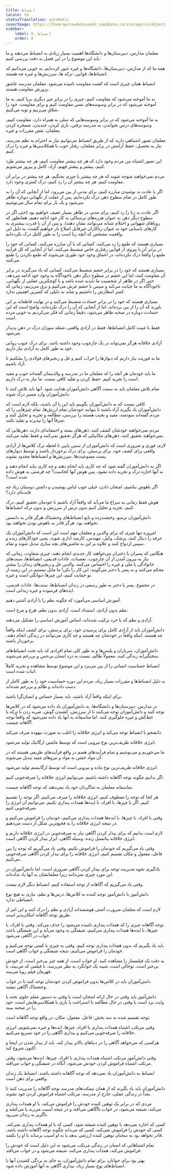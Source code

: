 ```yaml
---
title: انضباط
locale: fa
statusTranslation: automatic
coverImage: https://lhvmrqwrcowdvduuaukz.supabase.co/storage/v1/object/public/strapi-uploads/small_cover-educacion-fundamental.webp-2d51a7828a2b1309555be27f7e2a61a0.webp
sidebar:
    label: 4. انضباط
    order: 4
---
```

معلمان مدارس، دبیرستان‌ها و دانشگاه‌ها اهمیت بسیار زیادی به انضباط می‌دهند و ما باید این موضوع را در این فصل به دقت بررسی کنیم.

همه ما که از مدارس، دبیرستان‌ها، دانشگاه‌ها و غیره عبور کرده‌ایم، به خوبی می‌دانیم که انضباط‌ها، قوانین، ترکه ها، سرزنش‌ها و غیره چه هستند.

انضباط همان چیزی است که کشت مقاومت نامیده می‌شود. معلمان مدرسه عاشق پرورش مقاومت هستند.

به ما آموخته می‌شود که مقاومت کنیم، چیزی را در برابر چیز دیگری برپا کنیم. به ما آموخته می‌شود که در برابر وسوسه‌های نفس مقاومت کنیم و برای مقاومت، خود را شلاق می‌زنیم و توبه می‌کنیم.

به ما آموخته می‌شود که در برابر وسوسه‌هایی که تنبلی به همراه دارد، مقاومت کنیم، وسوسه‌های درس نخواندن، به مدرسه نرفتن، بازی کردن، خندیدن، مسخره کردن معلمان، نقض مقررات و غیره.

معلمان تصور اشتباهی دارند که از طریق انضباط می‌توانیم نیاز به احترام به نظم مدرسه، نیاز به تحصیل، حفظ آرامش در برابر معلمان، رفتار خوب با همکلاسی‌ها و غیره را درک کنیم.

این تصور اشتباه بین مردم وجود دارد که هر چه بیشتر مقاومت کنیم، هر چه بیشتر طرد کنیم، بیشتر و بیشتر فهیم، آزاد، کامل و پیروز می‌شویم.

مردم نمی‌خواهند متوجه شوند که هر چه بیشتر با چیزی بجنگیم، هر چه بیشتر در برابر آن مقاومت کنیم، هر چه بیشتر آن را رد کنیم، درک کمتری وجود دارد.

اگر با عادت بد نوشیدن مبارزه کنیم، برای مدتی از بین می‌رود، اما از آنجایی که آن را به طور کامل در تمام سطوح ذهن درک نکرده‌ایم، پس از غفلت از نگهبانی دوباره ظاهر می‌شود و یک بار برای تمام سال می‌نوشیم.

اگر عادت بد زنا را رد کنیم، برای مدتی در ظاهر بسیار عفیف خواهیم بود (حتی اگر در سطوح دیگر ذهن به عنوان هرزه‌های ترسناکی به کار خود ادامه دهیم، همانطور که رویاهای شهوانی و احتلام شبانه می‌توانند نشان دهند)، و پس از آن با قدرت بیشتری به کارهای باستانی خود به عنوان زناکاران غیرقابل اصلاح باز خواهیم گشت، به دلیل این واقعیت مشخص که آنچه زنا است را به طور کامل درک نکرده‌ایم.

بسیاری هستند که طمع را رد می‌کنند، کسانی که با آن مبارزه می‌کنند، کسانی که خود را در برابر آن با پیروی از قوانین رفتاری خاص منضبط می‌کنند، اما از آنجایی که کل فرآیند طمع را واقعاً درک نکرده‌اند، در اعماق وجود خود طوری می‌شوند که طمع نکردن را طمع می‌کنند.

بسیاری هستند که خود را در برابر خشم منضبط می‌کنند، کسانی که یاد می‌گیرند در برابر آن مقاومت کنند، اما این خشم در سطوح دیگر ذهن ناخودآگاه به وجود خود ادامه می‌دهد، حتی اگر در ظاهر از شخصیت ما ناپدید شده باشد و با کوچکترین غفلتی از نگهبانی، ناخودآگاه به ما خیانت می‌کند و سپس با خشم غرش می‌کنیم و برق می‌زنیم، زمانی که کمتر انتظارش را داشتیم و شاید به دلیلی که کمترین اهمیتی ندارد.

بسیاری هستند که خود را در برابر حسادت منضبط می‌کنند و در نهایت قاطعانه بر این باورند که آن را از بین برده‌اند، اما از آنجایی که آن را درک نکرده‌اند، واضح است که این حسادت دوباره در صحنه ظاهر می‌شود، دقیقاً زمانی که فکر می‌کردیم به خوبی مرده است.

فقط با غیبت کامل انضباط‌ها، فقط در آزادی واقعی، شعله سوزان درک در ذهن پدیدار می‌شود.

آزادی خلاقانه هرگز نمی‌تواند در یک چارچوب وجود داشته باشد. برای درک عیوب روانی خود به طور کامل به آزادی نیاز داریم.

ما به فوریت نیاز داریم که دیوارها را خراب کنیم و غل و زنجیرهای فولادی را بشکنیم تا آزاد باشیم.

ما باید خودمان هر آنچه را که معلمان ما در مدرسه و والدینمان گفته‌اند خوب و مفید است را تجربه کنیم. حفظ کردن و تقلید کافی نیست. ما نیاز به درک داریم.

تمام تلاش معلمان باید به سمت آگاهی دانش‌آموزان هدایت شود. آنها باید تلاش کنند تا دانش‌آموزان وارد مسیر درک شوند.

کافی نیست که به دانش‌آموزان بگوییم باید این یا آن باشند، بلکه لازم است که دانش‌آموزان یاد بگیرند آزاد باشند تا بتوانند خودشان تمام ارزش‌ها، تمام چیزهایی را که مردم گفته‌اند سودمند، مفید و نجیب هستند را بررسی، مطالعه و تجزیه و تحلیل کنند و صرفاً آنها را نپذیرند و تقلید نکنند.

مردم نمی‌خواهند خودشان کشف کنند، ذهن‌های بسته و احمقانه‌ای دارند، ذهن‌هایی که نمی‌خواهند تحقیق کنند، ذهن‌های مکانیکی که هرگز تحقیق نمی‌کنند و فقط تقلید می‌کنند.

لازم، فوری و ضروری است که دانش‌آموزان از سنین پایین تا لحظه ترک کلاس‌ها از آزادی واقعی برای کشف خود، برای پرسش، برای درک برخوردار باشند و توسط دیوارهای پست ممنوعیت‌ها، سرزنش‌ها و انضباط‌ها محدود نشوند.

اگر به دانش‌آموزان گفته شود که چه کاری باید انجام دهند و چه کاری نباید انجام دهند و به آنها اجازه درک و تجربه داده نشود، پس هوش آنها کجاست؟ چه فرصتی به هوش داده شده است؟

اگر باهوش نباشیم، امتحان دادن، خیلی خوب لباس پوشیدن و داشتن دوستان زیاد چه فایده‌ای دارد؟

هوش فقط زمانی به سراغ ما می‌آید که واقعاً آزاد باشیم تا خودمان تحقیق کنیم، درک کنیم، تجزیه و تحلیل کنیم بدون ترس از سرزنش و بدون ترکه انضباط‌ها.

دانش‌آموزان ترسو، وحشت‌زده و تابع انضباط‌های وحشتناک هرگز قادر به دانستن نخواهند بود. هرگز قادر به باهوش بودن نخواهند بود.

امروزه تنها چیزی که برای والدین و معلمان مهم است این است که دانش‌آموزان یک حرفه را دنبال کنند، پزشک، وکیل، مهندس، کارمند اداری شوند، یعنی خودکارهای زنده و سپس ازدواج کنند و علاوه بر این به ماشین‌های بچه سازی تبدیل شوند و تمام.

هنگامی که پسران یا دختران می‌خواهند کار جدیدی انجام دهند، چیزی متفاوت، زمانی که نیاز به بیرون آمدن از آن چارچوب، تعصبات، عادات قدیمی، انضباط‌ها، سنت‌های خانوادگی یا ملی و غیره را احساس می‌کنند، والدین غل و زنجیرهای زندان را بیشتر محکم می‌کنند و به پسر یا دختر می‌گویند: این کار را نکن! ما مایل نیستیم در این زمینه از تو حمایت کنیم، این چیزها دیوانگی است و غیره.

در مجموع، پسر یا دختر به طور رسمی در زندان انضباط‌ها، سنت‌ها، عادات قدیمی، ایده‌های فرسوده و غیره زندانی است.

آموزش اساسی می‌آموزد که چگونه نظم را با آزادی آشتی دهیم.

نظم بدون آزادی، استبداد است. آزادی بدون نظم، هرج و مرج است.

آزادی و نظم که با خرد ترکیب شده‌اند، اساس آموزش اساسی را تشکیل می‌دهند.

دانش‌آموزان باید از آزادی کامل برای پرسیدن خود، برای پرسش، برای کشف اینکه واقعاً چه هستند، اینکه واقعاً در خودشان چه هستند و چه کاری می‌توانند در زندگی انجام دهند، برخوردار باشند.

دانش‌آموزان، سربازان و پلیس‌ها و به طور کلی تمام افرادی که باید تحت انضباط‌های سختگیرانه زندگی کنند، معمولاً ظالم، نسبت به درد انسان بی‌حس و بی‌رحم می‌شوند.

انضباط حساسیت انسانی را از بین می‌برد و این موضوع توسط مشاهده و تجربه کاملاً اثبات شده است.

به دلیل انضباط‌ها و مقررات بسیار زیاد، مردم این دوره حساسیت خود را به طور کامل از دست داده‌اند و ظالم و بی‌رحم شده‌اند.

برای اینکه واقعاً آزاد باشید، باید بسیار حساس و انسان‌گرا باشید.

در مدارس، دبیرستان‌ها و دانشگاه‌ها، به دانش‌آموزان یاد داده می‌شود که در کلاس‌ها توجه کنند و دانش‌آموزان توجه می‌کنند تا از سرزنش، کشیدن گوش، ضربه زدن با ترکه یا خط‌کش و غیره جلوگیری کنند. اما متاسفانه به آنها یاد داده نمی‌شود که واقعاً توجه آگاهانه چیست.

دانشجو با انضباط توجه می‌کند و انرژی خلاقانه را اغلب به صورت بیهوده صرف می‌کند.

انرژی خلاقانه ظریف‌ترین نوع نیرویی است که توسط ماشین ارگانیک تولید می‌شود.

ما می‌خوریم و می‌نوشیم و تمام فرآیندهای هضم در واقع فرآیندهای ظریفی هستند که در آن مواد خشن به مواد و نیروهای مفید تبدیل می‌شوند.

انرژی خلاقانه ظریف‌ترین نوع ماده و نیرویی است که توسط ارگانیسم تولید می‌شود.

اگر بدانیم چگونه توجه آگاهانه داشته باشیم، می‌توانیم انرژی خلاقانه را صرفه‌جویی کنیم.

متاسفانه معلمان به شاگردان خود یاد نمی‌دهند که توجه آگاهانه چیست.

هر کجا که توجه را معطوف کنیم، انرژی خلاقانه را صرف می‌کنیم. اگر توجه را تقسیم کنیم، اگر با چیزها، با افراد، با ایده‌ها همذات پنداری نکنیم، می‌توانیم آن انرژی را صرفه‌جویی کنیم.

وقتی با افراد، با چیزها، با ایده‌ها همذات پنداری می‌کنیم، خودمان را فراموش می‌کنیم و در نتیجه انرژی خلاقانه را به فجیع‌ترین شکل از دست می‌دهیم.

لازم است بدانیم که برای بیدار کردن آگاهی نیاز به صرفه‌جویی در انرژی خلاقانه داریم و انرژی خلاقانه پتانسیل زنده، وسیله آگاهی، ابزار بیدار کردن آگاهی است.

وقتی یاد می‌گیریم که خودمان را فراموش نکنیم، وقتی یاد می‌گیریم که توجه را بین فاعل، مفعول و مکان تقسیم کنیم، انرژی خلاقانه را برای بیدار کردن آگاهی صرفه‌جویی می‌کنیم.

یادگیری نحوه مدیریت توجه برای بیدار کردن آگاهی ضروری است، اما دانش‌آموزان در این مورد چیزی نمی‌دانند زیرا معلمانشان به آنها یاد نداده‌اند.

وقتی یاد می‌گیریم که آگاهانه از توجه استفاده کنیم، انضباط دیگر لازم نیست.

دانش‌آموز یا دانش‌آموز توجه کننده به کلاس‌ها، درس‌ها و نظم، نیازی به هیچ نوع انضباطی ندارد.

لازم است که معلمان ضرورت آشتی هوشمندانه آزادی و نظم را درک کنند و این امر از طریق توجه آگاهانه امکان‌پذیر است.

توجه آگاهانه چیزی را که همذات پنداری نامیده می‌شود را حذف می‌کند. وقتی با افراد، با چیزها، با ایده‌ها همذات پنداری می‌کنیم، شیفتگی به وجود می‌آید و این شیفتگی باعث خواب در آگاهی می‌شود.

باید یاد بگیریم که بدون همذات پنداری توجه کنیم. وقتی به چیزی یا کسی توجه می‌کنیم و خودمان را فراموش می‌کنیم، نتیجه شیفتگی و خواب آگاهی است.

به دقت یک فیلمساز را مشاهده کنید. او خواب است، از همه چیز بی‌خبر است، از خودش بی‌خبر است، توخالی است، شبیه یک خوابگرد به نظر می‌رسد، با فیلمی که می‌بیند، با قهرمان فیلم رویا می‌بیند.

دانش‌آموزان باید در کلاس‌ها بدون فراموش کردن خودشان توجه کنند تا در خواب وحشتناک آگاهی نیفتند.

دانش‌آموز باید وقتی در حال ارائه امتحان است یا وقتی به دستور معلم جلوی تخته یا وایت برد است یا وقتی در حال مطالعه یا استراحت یا بازی با همکلاسی‌هایش است، خود را در صحنه ببیند.

توجه تقسیم شده به سه بخش: فاعل، مفعول، مکان، در واقع توجه آگاهانه است.

وقتی مرتکب اشتباه همذات پنداری با افراد، چیزها، ایده‌ها و غیره نمی‌شویم، انرژی خلاقانه را صرفه‌جویی می‌کنیم و بیداری آگاهی را در خود تسریع می‌کنیم.

هرکسی که می‌خواهد آگاهی را در دنیاهای بالاتر بیدار کند، باید از بیدار شدن در اینجا و اکنون شروع کند.

وقتی دانش‌آموز مرتکب اشتباه همذات پنداری با افراد، چیزها، ایده‌ها می‌شود، وقتی مرتکب اشتباه فراموش کردن خودش می‌شود، آنگاه در شیفتگی و خواب می‌افتد.

انضباط به دانش‌آموزان یاد نمی‌دهد که توجه آگاهانه داشته باشند. انضباط یک زندان واقعی برای ذهن است.

دانش‌آموزان باید یاد بگیرند که از همان نیمکت‌های مدرسه توجه آگاهانه را مدیریت کنند تا بعداً در زندگی عملی، خارج از مدرسه، مرتکب اشتباه فراموش کردن خود نشوند.

مردی که در برابر یک توهین کننده خودش را فراموش می‌کند، با او همذات پنداری می‌کند، شیفته می‌شود، در خواب ناآگاهی می‌افتد و در نتیجه آسیب می‌زند یا می‌کشد و ناگزیر به زندان می‌رود.

کسی که اجازه نمی‌دهد با توهین کننده شیفته شود، کسی که با او همذات پنداری نمی‌کند، کسی که خودش را فراموش نمی‌کند، کسی که می‌داند چگونه توجه آگاهانه داشته باشد، قادر نخواهد بود به سخنان توهین کننده ارزشی بدهد یا به او آسیب برساند یا او را بکشد.

تمام اشتباهاتی که انسان در زندگی مرتکب می‌شود به این دلیل است که خودش را فراموش می‌کند، همذات پنداری می‌کند، شیفته می‌شود و در خواب می‌افتد.

بهتر بود برای جوانان، برای تمام دانش‌آموزان، به جای به بردگی کشیدن آنها با انضباط‌های پوچ بسیار زیاد، بیداری آگاهی به آنها آموزش داده شود.

